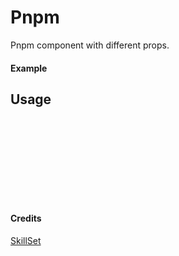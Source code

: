 
<Meta of={Pnpm} title="SkillSet/Pnpm" />

# Pnpm

Pnpm component with different props.

#### Example

<Canvas of={Pnpm.Primary} />

## Usage

```ts
import { Pnpm } from "yadl-ui";

const Example = () => {
  return (
      <Pnpm />
  );
};

export default Example;
```

#### Credits
[SkillSet](https://skillicons.dev)
